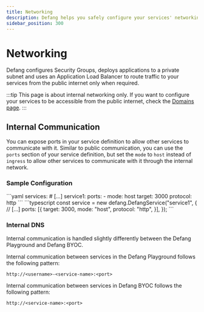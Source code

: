 ```yaml
---
title: Networking    
description: Defang helps you safely configure your services' networking.
sidebar_position: 300
---
```


# Networking

Defang configures Security Groups, deploys applications to a private subnet and uses an Application Load Balancer to route traffic to your services from the public internet only when required.

:::tip
This page is about internal networking only. If you want to configure your services to be accessible from the public internet, check the [Domains page](./domains.mdx).
:::

## Internal Communication

You can expose ports in your service definition to allow other services to communicate with it. Similar to public communication, you can use the `ports` section of your service definition, but set the `mode` to `host` instead of `ingress` to allow other services to communicate with it through the internal network.

### Sample Configuration

<Tabs>
  <TabItem value="compose" label="Compose" default>
```yaml
services:
    # [...]
    service1:
        ports:
        - mode: host
          target: 3000	
          protocol: http
```
  </TabItem>
  <TabItem value="pulumi" label="Pulumi">
```typescript
const service = new defang.DefangService("service1", {
    // [...]
    ports: [{
        target: 3000,
        mode: "host",
        protocol: "http",
    }],
});
```
  </TabItem>
</Tabs>

### Internal DNS

Internal communication is handled slightly differently between the Defang Playground and Defang BYOC.

<Tabs>
  <TabItem value="playground" label="Playground" default>
Internal communication between services in the Defang Playground follows the following pattern:

```
http://<username>-<service-name>:<port>
```
  </TabItem>
  <TabItem value="byoc" label="BYOC">
Internal communication between services in Defang BYOC follows the following pattern:
  
```
http://<service-name>:<port>
```
  </TabItem>
</Tabs>
